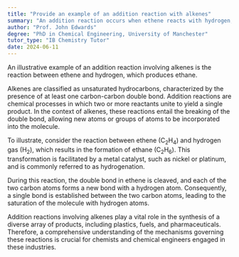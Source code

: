 ```yaml
---
title: "Provide an example of an addition reaction with alkenes"
summary: "An addition reaction occurs when ethene reacts with hydrogen, resulting in the formation of ethane. This demonstrates how alkenes can undergo reactions to produce saturated hydrocarbons."
author: "Prof. John Edwards"
degree: "PhD in Chemical Engineering, University of Manchester"
tutor_type: "IB Chemistry Tutor"
date: 2024-06-11
---
```


An illustrative example of an addition reaction involving alkenes is the reaction between ethene and hydrogen, which produces ethane.

Alkenes are classified as unsaturated hydrocarbons, characterized by the presence of at least one carbon-carbon double bond. Addition reactions are chemical processes in which two or more reactants unite to yield a single product. In the context of alkenes, these reactions entail the breaking of the double bond, allowing new atoms or groups of atoms to be incorporated into the molecule.

To illustrate, consider the reaction between ethene ($\text{C}_2\text{H}_4$) and hydrogen gas ($\text{H}_2$), which results in the formation of ethane ($\text{C}_2\text{H}_6$). This transformation is facilitated by a metal catalyst, such as nickel or platinum, and is commonly referred to as hydrogenation.

During this reaction, the double bond in ethene is cleaved, and each of the two carbon atoms forms a new bond with a hydrogen atom. Consequently, a single bond is established between the two carbon atoms, leading to the saturation of the molecule with hydrogen atoms.

Addition reactions involving alkenes play a vital role in the synthesis of a diverse array of products, including plastics, fuels, and pharmaceuticals. Therefore, a comprehensive understanding of the mechanisms governing these reactions is crucial for chemists and chemical engineers engaged in these industries.
    